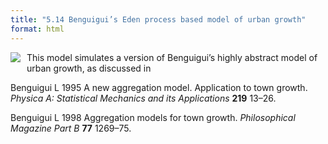 ```yaml
---
title: "5.14 Benguigui’s Eden process based model of urban growth"
format: html
---
```


[![](5.14-benguiguiP.png)](5.14-benguiguiP.nlogo){style="float:left; margin-right:10px; margin-bottom:5px;"} This model simulates a version of Benguigui’s highly abstract model of urban growth, as discussed in

Benguigui L 1995 A new aggregation model. Application to town growth. _Physica A: Statistical Mechanics and its Applications_ **219** 13–26.

Benguigui L 1998 Aggregation models for town growth. _Philosophical Magazine Part B_ **77** 1269–75.